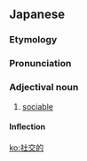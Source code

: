 ==Japanese==
{{ja-kanjitab|しゃ|こう|てき|yomi=on}}

===Etymology===
{{suffix|社交|的|lang=ja|sort=しゃこうてき}}

===Pronunciation===
{{ja-pron|しゃこうてき|y=on}}

===Adjectival noun===
{{ja-adj|infl=na|しゃこうてき}}

# [[sociable]]

====Inflection====
{{ja-na|しゃこうてき}}

[[ko:社交的]]